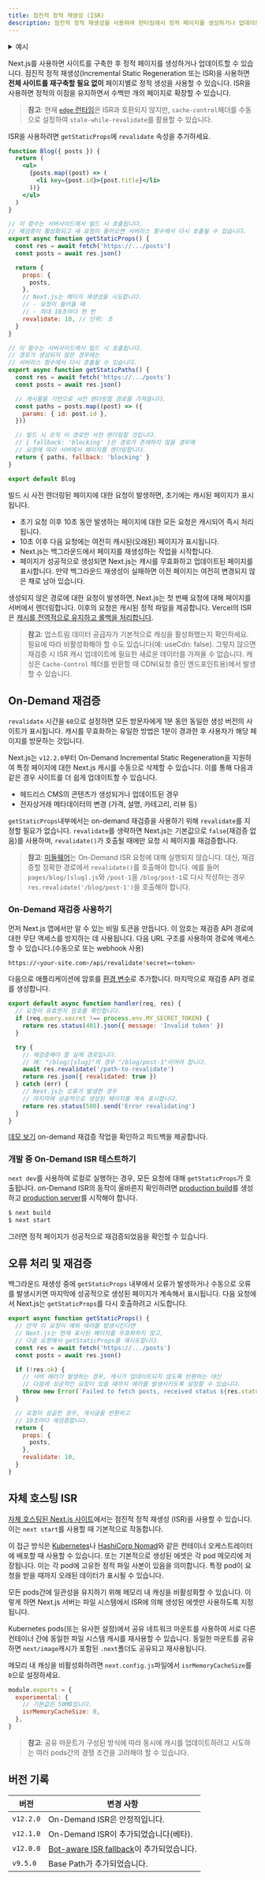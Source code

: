 ```yaml
---
title: 점진적 정적 재생성 (ISR)
description: 점진적 정적 재생성을 사용하여 런타임에서 정적 페이지를 생성하거나 업데이트하는 방법을 알아보세요.
---
```


<details>
  <summary>예시</summary>

- [Next.js Commerce](https://nextjs.org/commerce)
- [GitHub Reactionse 데모](https://reactions-demo.vercel.app/)
- [Static Tweet 데모](https://static-tweet.vercel.app/)

</details>

Next.js를 사용하면 사이트를 구축한 후 정적 페이지를 생성하거나 업데이트할 수 있습니다. 점진적 정적 재생성(Incremental Static Regeneration 또는 ISR)을 사용하면 **전체 사이트를 재구축할 필요 없이** 페이지별로 정적 생성을 사용할 수 있습니다. ISR을 사용하면 정적의 이점을 유지하면서 수백만 개의 페이지로 확장할 수 있습니다.

> **참고**: 현재 [`edge` 런타임](/docs/app/api-reference/edge)은 ISR과 호환되지 않지만, `cache-control`헤더를 수동으로 설정하여 `stale-while-revalidate`를 활용할 수 있습니다.

ISR을 사용하려면 `getStaticProps`에 `revalidate` 속성을 추가하세요.

```jsx
function Blog({ posts }) {
  return (
    <ul>
      {posts.map((post) => (
        <li key={post.id}>{post.title}</li>
      ))}
    </ul>
  )
}

// 이 함수는 서버사이드에서 빌드 시 호출됩니다.
// 재검증이 활성화되고 새 요청이 들어오면 서버리스 함수에서 다시 호출될 수 있습니다.
export async function getStaticProps() {
  const res = await fetch('https://.../posts')
  const posts = await res.json()

  return {
    props: {
      posts,
    },
    // Next.js는 페이지 재생성을 시도합니다.
    // - 요청이 들어올 때
    // - 최대 10초마다 한 번
    revalidate: 10, // 단위: 초
  }
}

// 이 함수는 서버사이드에서 빌드 시 호출됩니다.
// 경로가 생성되지 않은 경우에는
// 서버리스 함수에서 다시 호출될 수 있습니다.
export async function getStaticPaths() {
  const res = await fetch('https://.../posts')
  const posts = await res.json()

  // 게시물을 기반으로 사전 렌더링할 경로를 가져옵니다.
  const paths = posts.map((post) => ({
    params: { id: post.id },
  }))

  // 빌드 시 오직 이 경로만 사전 렌더링할 것입니다.
  // { fallback: 'blocking' }은 경로가 존재하지 않을 경우에
  // 요청에 따라 서버에서 페이지를 렌더링합니다.
  return { paths, fallback: 'blocking' }
}

export default Blog
```

빌드 시 사전 렌더링된 페이지에 대한 요청이 발생하면, 초기에는 캐시된 페이지가 표시됩니다.

- 초기 요청 이후 10초 동안 발생하는 페이지에 대한 모든 요청은 캐시되어 즉시 처리됩니다.
- 10초 이후 다음 요청에는 여전히 캐시된(오래된) 페이지가 표시됩니다.
- Next.js는 백그라운드에서 페이지를 재생성하는 작업을 시작합니다.
- 페이지가 성공적으로 생성되면 Next.js는 캐시를 무효화하고 업데이트된 페이지를 표시합니다. 만약 백그라운드 재생성이 실패하면 이전 페이지는 여전히 변경되지 않은 채로 남아 있습니다.

생성되지 않은 경로에 대한 요청이 발생하면, Next.js는 첫 번째 요청에 대해 페이지를 서버에서 렌더링합니다. 이후의 요청은 캐시된 정적 파일을 제공합니다. Vercel의 ISR은 [캐시를 전역적으로 유지하고 롤백을 처리합니다](https://vercel.com/docs/concepts/next.js/incremental-static-regeneration?utm_source=next-site&utm_medium=docs&utm_campaign=next-website).

> **참고**: 업스트림 데이터 공급자가 기본적으로 캐싱을 활성화했는지 확인하세요. 필요에 따라 비활성화해야 할 수도 있습니다(예: useCdn: false). 그렇지 않으면 재검증 시 ISR 캐시 업데이트에 필요한 새로운 데이터를 가져올 수 없습니다. 캐싱은 `Cache-Control` 헤더를 반환할 때 CDN(요청 중인 엔드포인트용)에서 발생할 수 있습니다.

## On-Demand 재검증

`revalidate` 시간을 `60`으로 설정하면 모든 방문자에게 1분 동안 동일한 생성 버전의 사이트가 표시됩니다. 캐시를 무효화하는 유일한 방법은 1분이 경과한 후 사용자가 해당 페이지를 방문하는 것입니다.

Next.js는 `v12.2.0`부터 On-Demand Incremental Static Regeneration을 지원하여 특정 페이지에 대한 Next.js 캐시를 수동으로 삭제할 수 있습니다. 이를 통해 다음과 같은 경우 사이트를 더 쉽게 업데이트할 수 있습니다.

- 헤드리스 CMS의 콘텐츠가 생성되거나 업데이트된 경우
- 전자상거래 메타데이터의 변경 (가격, 설명, 카테고리, 리뷰 등)

`getStaticProps`내부에서는 on-demand 재검증을 사용하기 위해 `revalidate`를 지정할 필요가 없습니다. `revalidate`를 생략하면 Next.js는 기본값으로 `false`(재검증 없음)를 사용하며, `revalidate()`가 호출될 때에만 요청 시 페이지를 재검증합니다.

> **참고**: [미들웨어](/docs/app/building-your-application/routing/middleware)는 On-Demand ISR 요청에 대해 실행되지 않습니다. 대신, 재검증할 정확한 경로에서 `revalidate()`를 호출해야 합니다. 예를 들어 `pages/blog/[slug].js`와 `/post-1`을 `/blog/post-1`로 다시 작성하는 경우 `res.revalidate('/blog/post-1')`을 호출해야 합니다.

### On-Demand 재검증 사용하기

먼저 Next.js 앱에서만 알 수 있는 비밀 토큰을 만듭니다. 이 암호는 재검증 API 경로에 대한 무단 액세스를 방지하는 데 사용됩니다. 다음 URL 구조를 사용하여 경로에 액세스할 수 있습니다.(수동으로 또는 webhook 사용)

```bash filename="Terminal"
https://<your-site.com>/api/revalidate?secret=<token>
```

다음으로 애플리케이션에 암호를 [환경 변수](/docs/pages/building-your-application/configuring/environment-variables)로 추가합니다. 마지막으로 재검증 API 경로를 생성합니다.

```js filename="pages/api/revalidate.js"
export default async function handler(req, res) {
  // 요청이 유효한지 암호를 확인합니다.
  if (req.query.secret !== process.env.MY_SECRET_TOKEN) {
    return res.status(401).json({ message: 'Invalid token' })
  }

  try {
    // 재검증해야 할 실제 경로입니다.
    // 예: "/blog/[slug]"의 경우 "/blog/post-1"이어야 합니다.
    await res.revalidate('/path-to-revalidate')
    return res.json({ revalidated: true })
  } catch (err) {
    // Next.js는 오류가 발생한 경우
    // 마지막에 성공적으로 생성된 페이지를 계속 표시합니다.
    return res.status(500).send('Error revalidating')
  }
}
```

[데모 보기](https://on-demand-isr.vercel.app) on-demand 재검증 작업을 확인하고 피드백을 제공합니다.

### 개발 중 On-Demand ISR 테스트하기

`next dev`를 사용하여 로컬로 실행하는 경우, 모든 요청에 대해 `getStaticProps`가 호출됩니다. on-Demand ISR의 동작이 올바른지 확인하려면 [production build](/docs/pages/api-reference/next-cli#build)를 생성 하고 [production server](/docs/pages/api-reference/next-cli#production)를 시작해야 합니다.

```bash filename="Terminal"
$ next build
$ next start
```

그러면 정적 페이지가 성공적으로 재검증되었음을 확인할 수 있습니다.

## 오류 처리 및 재검증

백그라운드 재생성 중에 `getStaticProps` 내부에서 오류가 발생하거나 수동으로 오류를 발생시키면 마지막에 성공적으로 생성된 페이지가 계속해서 표시됩니다. 다음 요청에서 Next.js는 `getStaticProps`를 다시 호출하려고 시도합니다.

```jsx
export async function getStaticProps() {
  // 만약 이 요청이 예외 에러를 발생시킨다면
  // Next.js는 현재 표시된 페이지를 무효화하지 않고,
  // 다음 요청에서 getStaticProps를 재시도합니다.
  const res = await fetch('https://.../posts')
  const posts = await res.json()

  if (!res.ok) {
    // 서버 에러가 발생하는 경우, 캐시가 업데이트되지 않도록 반환하는 대신
    // 다음에 성공적인 요청이 있을 때까지 에러를 발생시키도록 설정할 수 있습니다.
    throw new Error(`Failed to fetch posts, received status ${res.status}`)
  }

  // 요청이 성공한 경우, 게시글을 반환하고
  // 10초마다 재검증합니다.
  return {
    props: {
      posts,
    },
    revalidate: 10,
  }
}
```

## 자체 호스팅 ISR

[자체 호스팅된 Next.js 사이트](/docs/pages/building-your-application/deploying#self-hosting)에서는 점진적 정적 재생성 (ISR)을 사용할 수 있습니다. 이는 `next start`를 사용할 때 기본적으로 작동합니다.

이 접근 방식은 [Kubernetes](https://kubernetes.io/)나 [HashiCorp Nomad](https://www.nomadproject.io/)와 같은 컨테이너 오케스트레이터에 배포할 때 사용할 수 있습니다. 또는 기본적으로 생성된 에셋은 각 pod 메모리에 저장됩니다. 이는 각 pod에 고유한 정적 파일 사본이 있음을 의미합니다. 특정 pod이 요청을 받을 때까지 오래된 데이터가 표시될 수 있습니다.

모든 pods간에 일관성을 유지하기 위해 메모리 내 캐싱을 비활성화할 수 있습니다. 이렇게 하면 Next.js 서버는 파일 시스템에서 ISR에 의해 생성된 에셋만 사용하도록 지정됩니다.

Kubernetes pods(또는 유사한 설정)에서 공유 네트워크 마운트를 사용하여 서로 다른 컨테이너 간에 동일한 파일 시스템 캐시를 재사용할 수 있습니다. 동일한 마운트를 공유하면 `next/image`캐시가 포함된 `.next`폴더도 공유되고 재사용됩니다.

메모리 내 캐싱을 비활성화하려면 `next.config.js`파일에서 `isrMemoryCacheSize`를 `0`으로 설정하세요.

```js filename="next.config.js"
module.exports = {
  experimental: {
    // 기본값은 50MB입니다.
    isrMemoryCacheSize: 0,
  },
}
```

> **참고**: 공유 마운트가 구성된 방식에 따라 동시에 캐시를 업데이트하려고 시도하는 여러 pods간의 경쟁 조건을 고려해야 할 수 있습니다.

## 버전 기록

| 버전      | 변경 사항                                                                                          |
| --------- | -------------------------------------------------------------------------------------------------- |
| `v12.2.0` | On-Demand ISR은 안정적입니다.                                                                      |
| `v12.1.0` | On-Demand ISR이 추가되었습니다(베타).                                                              |
| `v12.0.0` | [Bot-aware ISR fallback](https://nextjs.org/blog/next-12#bot-aware-isr-fallback)이 추가되었습니다. |
| `v9.5.0`  | Base Path가 추가되었습니다.                                                                        |
